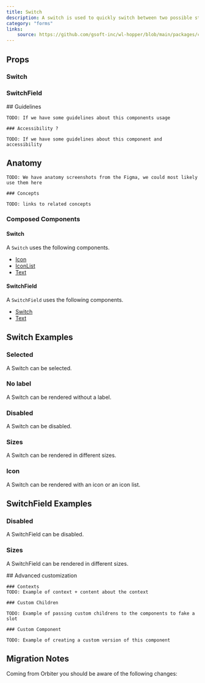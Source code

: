 ```yaml
---
title: Switch
description: A switch is used to quickly switch between two possible states. They are commonly used for “on/off” switches.
category: "forms"
links:
    source: https://github.com/gsoft-inc/wl-hopper/blob/main/packages/components/src/switch/src/Switch.tsx
---
```


<Example src="switch/docs/switch/preview" isOpen />

## Props

### Switch

<PropTable component="Switch" />

### SwitchField

<PropTable component="SwitchField" />

<FeatureFlag flag="next">
    ## Guidelines

    TODO: If we have some guidelines about this components usage

    ### Accessibility ?

    TODO: If we have some guidelines about this component and accessibility
</FeatureFlag>

## Anatomy

<FeatureFlag flag="rc">

    TODO: We have anatomy screenshots from the Figma, we could most likely use them here

    ### Concepts

    TODO: links to related concepts
</FeatureFlag>

### Composed Components

#### Switch

A `Switch` uses the following components.

- [Icon](./Icon)
- [IconList](./IconList)
- [Text](./Text)

#### SwitchField

A `SwitchField` uses the following components.

- [Switch](#switch)
- [Text](./Text)

## Switch Examples

### Selected

A Switch can be selected.

<Example src="switch/docs/switch/selected" />

### No label

A Switch can be rendered without a label.

<Example src="switch/docs/switch/nolabel" />

### Disabled

A Switch can be disabled.

<Example src="switch/docs/switch/disabled" />

### Sizes

A Switch can be rendered in different sizes.

<Example src="switch/docs/switch/sizes" />

### Icon

A Switch can be rendered with an icon or an icon list.

<Example src="switch/docs/switch/icons" />

## SwitchField Examples

### Disabled

A SwitchField can be disabled.

<Example src="switch/docs/switchfield/disabled" />

### Sizes

A SwitchField can be rendered in different sizes.

<Example src="switch/docs/switchfield/sizes" />

<FeatureFlag flag="next">
    ## Advanced customization

    ### Contexts
    TODO: Example of context + content about the context

    ### Custom Children

    TODO: Example of passing custom childrens to the components to fake a slot

    ### Custom Component

    TODO: Example of creating a custom version of this component
</FeatureFlag>

## Migration Notes

Coming from Orbiter you should be aware of the following changes:

<MigrateGuide src="switch/docs/migration-notes" />

